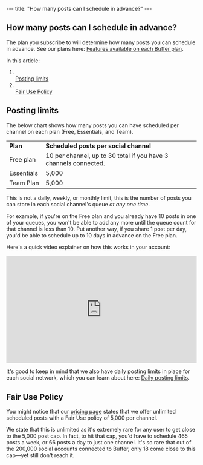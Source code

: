 --- title: "How many posts can I schedule in advance?" --- <article id="fullArticle"> <h1 class="title">How many posts can I schedule in advance?</h1> <a href="javascript:window.print()" class="printArticle" title="Print this article" aria-label="Print this Article"><i class="icon-print"></i></a> <p>The plan you subscribe to will determine how many posts you can schedule in advance. See our plans here: <a href="https://buffer.helpscoutdocs.com/article/595-features-available-on-each-buffer-plan" target="_self">Features available on each Buffer plan</a>.</p> <p>In this article:</p> <ol> <li></li><a href="#Posting-limits-L0snl">Posting limits</a></li> <li></li><a href="#Fair-Use-Policy-RpbAy">Fair Use Policy</a></li> </ol> <h2 id="Posting-limits-L0snl">Posting limits</h2> <p>The below chart shows how many posts you can have scheduled per channel on each plan (Free, Essentials, and Team).</p> <table class="hs-table"> <tbody> <tr> <td><strong>Plan</strong></td> <td><strong>Scheduled posts per social channel</strong></td> </tr> <tr> <td>Free plan</td> <td>10 per channel, up to 30 total if you have 3 channels connected.</td> </tr> <tr> <td>Essentials&nbsp;</td> <td>5,000</td> </tr> <tr> <td>Team Plan</td> <td>5,000</td> </tr> </tbody> </table> <p>This is not a daily, weekly, or monthly limit, this is the number of posts you can store in each social channel's queue <em>at any one time</em>.</p> <p>For example, if you're on the Free plan and you already have 10 posts in one of your queues, you won't be able to add any more until the queue count for that channel is less than 10. Put another way, if you share 1 post per day, you'd be able to schedule up to 10 days in advance on the Free plan.</p> <p>Here's a quick video explainer on how this works in your account:</p> <div class="video video-youtube video-responsive" style="aspect-ratio:16 / 9;"> <iframe src="https://www.youtube.com/embed/XkwsF_dJ3C8" width="100%" height="100%" title="YouTube video player" frameborder="0" allow="accelerometer; autoplay; clipboard-write; encrypted-media; gyroscope; picture-in-picture; web-share" allowfullscreen=""></iframe> </div> <p>It's good to keep in mind that we also have daily posting limits in place for each social network, which you can learn about here: <a href="https://buffer.helpscoutdocs.com/article/646-daily-posting-limits" target="_self">Daily posting limits</a>.</p> <h2 id="Fair-Use-Policy-RpbAy">Fair Use Policy</h2> <p>You might notice that our <a href="https://buffer.com/pricing" target="_self">pricing page</a> states that we offer unlimited scheduled posts with a Fair Use policy of 5,000 per channel.</p> <p>We state that this is unlimited as it's extremely rare for any user to get close to the 5,000 post cap. In fact, to hit that cap, you'd have to schedule 465 posts a week, or 66 posts a day to just one channel. It's so rare that out of the 200,000 social accounts connected to Buffer, only 18 come close to this cap—yet still don't reach it.</p> </article> 